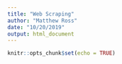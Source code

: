 ```yaml
---
title: "Web Scraping"
author: "Matthew Ross"
date: "10/20/2019"
output: html_document
---
```


```r
knitr::opts_chunk$set(echo = TRUE)
```



